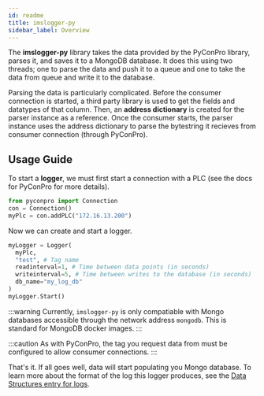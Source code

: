 ```yaml
---
id: readme
title: imslogger-py
sidebar_label: Overview
---
```


The **imslogger-py** library takes the data provided by the PyConPro library,
parses it, and saves it to a MongoDB database. It does this using two threads; one
to parse the data and push it to a queue and one to take the data from queue and
write it to the database.

Parsing the data is particularly complicated. Before the consumer connection is started,
a third party library is used to get the fields and datatypes of that column. Then,
an **address dictionary** is created for the parser instance as a reference. Once
the consumer starts, the parser instance uses the address dictionary to parse the
bytestring it recieves from consumer connection (through PyConPro).

## Usage Guide

To start a **logger**, we must first start a connection with a PLC (see the docs
for PyConPro for more details).

```python
from pyconpro import Connection
con = Connection()
myPlc = con.addPLC("172.16.13.200")
```

Now we can create and start a logger.

```python
myLogger = Logger(
  myPlc,
  "test", # Tag name
  readinterval=1, # Time between data points (in seconds)
  writeinterval=5, # Time between writes to the database (in seconds)
  db_name="my_log_db"
)
myLogger.Start()
```

:::warning
Currently, `imslogger-py` is only compatiable with Mongo databases accessible through
the network address `mongodb`. This is standard for MongoDB docker images.
:::

:::caution
As with PyConPro, the tag you request data from must be configured to allow consumer
connections.
:::

That's it. If all goes well, data will start populating you Mongo database. To learn
more about the format of the log this logger produces, see the
[Data Structures entry for logs](/docs/data_structures/logs).